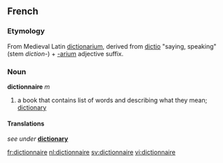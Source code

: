 ==French==
===Etymology===
From Medieval Latin [[dictionarium]], derived from [[dictio]] "saying, speaking" (stem ''diction-'') + [[-arium]] adjective suffix.

===Noun===
'''dictionnaire''' ''m''
#a book that contains list of words and describing what they mean; [[dictionary]]

====Translations====
''see under'' '''[[dictionary]]'''

[[fr:dictionnaire]]
[[nl:dictionnaire]]
[[sv:dictionnaire]]
[[vi:dictionnaire]]